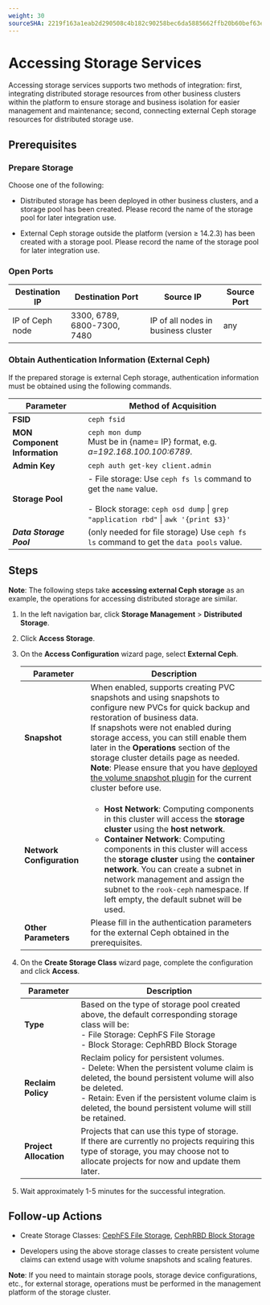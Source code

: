 ```yaml
---
weight: 30
sourceSHA: 2219f163a1eab2d290508c4b182c90258bec6da5885662ffb20b60bef63e155f
---
```


# Accessing Storage Services

Accessing storage services supports two methods of integration: first, integrating distributed storage resources from other business clusters within the platform to ensure storage and business isolation for easier management and maintenance; second, connecting external Ceph storage resources for distributed storage use.

## Prerequisites

### Prepare Storage

Choose one of the following:

- Distributed storage has been deployed in other business clusters, and a storage pool has been created. Please record the name of the storage pool for later integration use.

- External Ceph storage outside the platform (version ≥ 14.2.3) has been created with a storage pool. Please record the name of the storage pool for later integration use.

### Open Ports

| Destination IP  | Destination Port | Source IP                  | Source Port |
| ---------------- | ---------------- | -------------------------- | ----------- |
| IP of Ceph node | 3300, 6789, 6800-7300, 7480      | IP of all nodes in business cluster | any         |

### Obtain Authentication Information (External Ceph)

If the prepared storage is external Ceph storage, authentication information must be obtained using the following commands.

| Parameter                 | Method of Acquisition                                                                                               |
| ------------------------- | ------------------------------------------------------------------------------------------------------------------ |
| **FSID**                  | `ceph fsid`                                                                                                        |
| **MON Component Information** | `ceph mon dump`<br />Must be in \{name= IP\} format, e.g. *a=192.168.100.100:6789*.                                |
| **Admin Key**              | `ceph auth get-key client.admin`                                                                                  |
| **Storage Pool**           | - File storage: Use `ceph fs ls` command to get the `name` value. <br /><br />- Block storage: `ceph osd dump` \| `grep "application rbd"` \| `awk '{print $3}'` |
| ***Data Storage Pool***      | (only needed for file storage) Use `ceph fs ls` command to get the `data pools` value.                                      |

## Steps

**Note**: The following steps take **accessing external Ceph storage** as an example, the operations for accessing distributed storage are similar.

1. In the left navigation bar, click **Storage Management** > **Distributed Storage**.

2. Click **Access Storage**.

3. On the **Access Configuration** wizard page, select **External Ceph**.

   | Parameter        | Description                                                                                                                                       |
   | ---------------- | ------------------------------------------------------------------------------------------------------------------------------------------------- |
   | **Snapshot**     | When enabled, supports creating PVC snapshots and using snapshots to configure new PVCs for quick backup and restoration of business data. <br />If snapshots were not enabled during storage access, you can still enable them later in the **Operations** section of the storage cluster details page as needed. <br />**Note**: Please ensure that you have [deployed the volume snapshot plugin](/storage/pv_snapshot/functions/snapshot_con.mdx) for the current cluster before use. |
   | **Network Configuration** | <ul><li>**Host Network**: Computing components in this cluster will access the **storage cluster** using the **host network**.</li><li>**Container Network**: Computing components in this cluster will access the **storage cluster** using the **container network**. You can create a subnet in network management and assign the subnet to the `rook-ceph` namespace. If left empty, the default subnet will be used.</li></ul> |
   | **Other Parameters** | Please fill in the authentication parameters for the external Ceph obtained in the prerequisites.                                            |

4. On the **Create Storage Class** wizard page, complete the configuration and click **Access**.

   | Parameter         | Description                                                                                     |
   | ----------------- | ----------------------------------------------------------------------------------------------- |
   | **Type**          | Based on the type of storage pool created above, the default corresponding storage class will be: <br />- File Storage: CephFS File Storage <br />- Block Storage: CephRBD Block Storage                |
   | **Reclaim Policy** | Reclaim policy for persistent volumes. <br />- Delete: When the persistent volume claim is deleted, the bound persistent volume will also be deleted. <br />- Retain: Even if the persistent volume claim is deleted, the bound persistent volume will still be retained.  |
   | **Project Allocation** | Projects that can use this type of storage. <br />If there are currently no projects requiring this type of storage, you may choose not to allocate projects for now and update them later.                  |

5. Wait approximately 1-5 minutes for the successful integration.

## Follow-up Actions

- Create Storage Classes: [CephFS File Storage](/storage/storageclass_file/functions/cephfs_storageclass.mdx), [CephRBD Block Storage](/storage/storageclass_block/functions/cephrbd_storageclass.mdx)

- Developers using the above storage classes to create persistent volume claims can extend usage with volume snapshots and scaling features.

**Note**: If you need to maintain storage pools, storage device configurations, etc., for external storage, operations must be performed in the management platform of the storage cluster.
